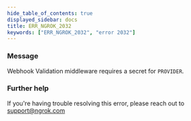 ```yaml
---
hide_table_of_contents: true
displayed_sidebar: docs
title: ERR_NGROK_2032
keywords: ["ERR_NGROK_2032", "error 2032"]
---
```


### Message

Webhook Validation middleware requires a secret for `PROVIDER`.

### Further help

If you're having trouble resolving this error, please reach out to [support@ngrok.com](mailto:support@ngrok.com?subject=Help%20with%20ERR_NGROK_2032)
